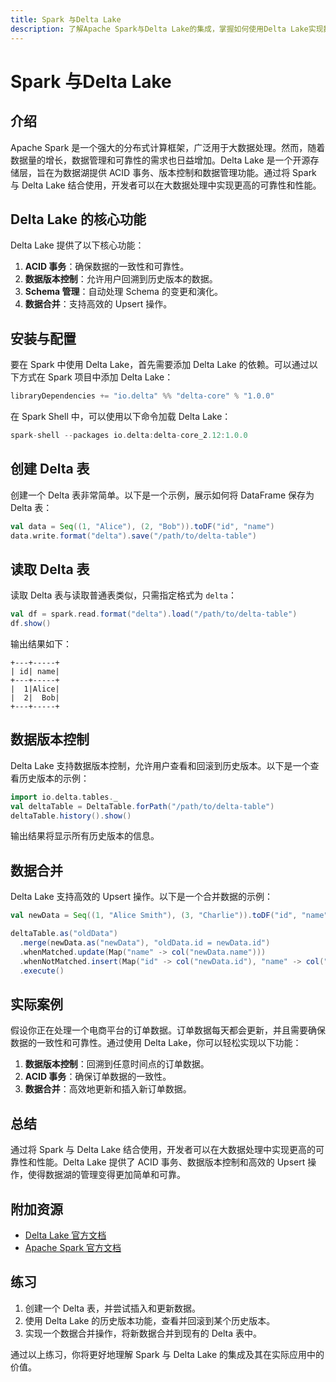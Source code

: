 ```yaml
---
title: Spark 与Delta Lake
description: 了解Apache Spark与Delta Lake的集成，掌握如何使用Delta Lake实现数据湖的可靠性和性能优化。
---
```


# Spark 与Delta Lake

## 介绍

Apache Spark 是一个强大的分布式计算框架，广泛用于大数据处理。然而，随着数据量的增长，数据管理和可靠性的需求也日益增加。Delta Lake 是一个开源存储层，旨在为数据湖提供 ACID 事务、版本控制和数据管理功能。通过将 Spark 与 Delta Lake 结合使用，开发者可以在大数据处理中实现更高的可靠性和性能。

## Delta Lake 的核心功能

Delta Lake 提供了以下核心功能：

1. **ACID 事务**：确保数据的一致性和可靠性。
2. **数据版本控制**：允许用户回溯到历史版本的数据。
3. **Schema 管理**：自动处理 Schema 的变更和演化。
4. **数据合并**：支持高效的 Upsert 操作。

## 安装与配置

要在 Spark 中使用 Delta Lake，首先需要添加 Delta Lake 的依赖。可以通过以下方式在 Spark 项目中添加 Delta Lake：

```scala
libraryDependencies += "io.delta" %% "delta-core" % "1.0.0"
```

在 Spark Shell 中，可以使用以下命令加载 Delta Lake：

```scala
spark-shell --packages io.delta:delta-core_2.12:1.0.0
```

## 创建 Delta 表

创建一个 Delta 表非常简单。以下是一个示例，展示如何将 DataFrame 保存为 Delta 表：

```scala
val data = Seq((1, "Alice"), (2, "Bob")).toDF("id", "name")
data.write.format("delta").save("/path/to/delta-table")
```

## 读取 Delta 表

读取 Delta 表与读取普通表类似，只需指定格式为 `delta`：

```scala
val df = spark.read.format("delta").load("/path/to/delta-table")
df.show()
```

输出结果如下：

```
+---+-----+
| id| name|
+---+-----+
|  1|Alice|
|  2|  Bob|
+---+-----+
```

## 数据版本控制

Delta Lake 支持数据版本控制，允许用户查看和回滚到历史版本。以下是一个查看历史版本的示例：

```scala
import io.delta.tables._
val deltaTable = DeltaTable.forPath("/path/to/delta-table")
deltaTable.history().show()
```

输出结果将显示所有历史版本的信息。

## 数据合并

Delta Lake 支持高效的 Upsert 操作。以下是一个合并数据的示例：

```scala
val newData = Seq((1, "Alice Smith"), (3, "Charlie")).toDF("id", "name")

deltaTable.as("oldData")
  .merge(newData.as("newData"), "oldData.id = newData.id")
  .whenMatched.update(Map("name" -> col("newData.name")))
  .whenNotMatched.insert(Map("id" -> col("newData.id"), "name" -> col("newData.name")))
  .execute()
```

## 实际案例

假设你正在处理一个电商平台的订单数据。订单数据每天都会更新，并且需要确保数据的一致性和可靠性。通过使用 Delta Lake，你可以轻松实现以下功能：

1. **数据版本控制**：回溯到任意时间点的订单数据。
2. **ACID 事务**：确保订单数据的一致性。
3. **数据合并**：高效地更新和插入新订单数据。

## 总结

通过将 Spark 与 Delta Lake 结合使用，开发者可以在大数据处理中实现更高的可靠性和性能。Delta Lake 提供了 ACID 事务、数据版本控制和高效的 Upsert 操作，使得数据湖的管理变得更加简单和可靠。

## 附加资源

- [Delta Lake 官方文档](https://docs.delta.io/latest/index.html)
- [Apache Spark 官方文档](https://spark.apache.org/docs/latest/)

## 练习

1. 创建一个 Delta 表，并尝试插入和更新数据。
2. 使用 Delta Lake 的历史版本功能，查看并回滚到某个历史版本。
3. 实现一个数据合并操作，将新数据合并到现有的 Delta 表中。

通过以上练习，你将更好地理解 Spark 与 Delta Lake 的集成及其在实际应用中的价值。